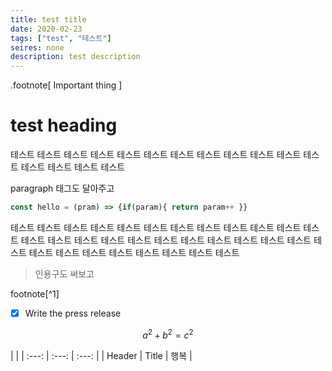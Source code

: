 ```yaml
---
title: test title
date: 2020-02-23
tags: ["test", "테스트"]
seires: none
description: test description
---
```


.footnote[ Important thing ]



# test heading
테스트 테스트 테스트 테스트 테스트 테스트 테스트 테스트 테스트 테스트 테스트 테스트 테스트 테스트 테스트 테스트
<p>paragraph 태그도 달아주고</p>

```js
const hello = (pram) => {if(param){ return param++ }}
```

<Columns>
  <Column>
    테스트 테스트 테스트 테스트 테스트 테스트 테스트 테스트 테스트 테스트 테스트 테스트 테스트 테스트 테스트 테스트
  </Column>
  <Column>
    테스트 테스트 테스트 테스트 테스트 테스트 테스트 테스트 테스트 테스트 테스트 테스트 테스트 테스트 테스트 테스트
  </Column>
</Columns>

<Youtube src="https://www.youtube.com/watch?v=BgT-1-NgTsY" size="half" ratio="50" />


> 인용구도 써보고

footnote[^1]

- [x] Write the press release

<Gist  url='https://gist.github.com/GeorgeGkas/5f55a83909a3f5b766934ffe802d30df#file-start-js' />


$$
a^2 + b^2 = c^2
$$

|    |
| :---:        |    :---:   | :---: |
| Header      | Title       |  행복 |